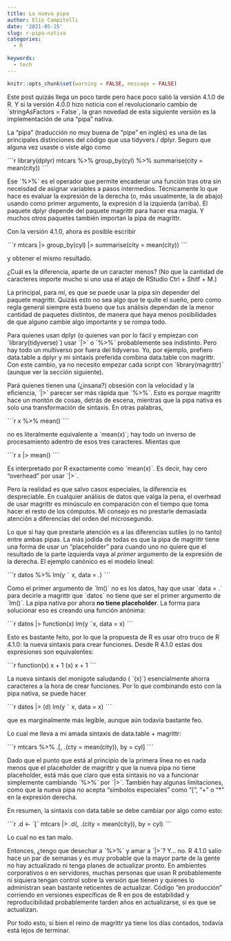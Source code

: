 ```yaml
---
title: La nueva pipa
author: Elio Campitelli
date: '2021-05-25'
slug: r-pipa-nativa
categories:
  - R

keywords:
  - tech
---
```


```r
knitr::opts_chunk$set(warning = FALSE, message = FALSE)
```

Este post quizás llega un poco tarde pero hace poco salió la versión 4.1.0 de R. 
Y si la versión 4.0.0 hizo noticia con el revolucionario cambio de ˋstringAsFactors = Falseˋ, 
la gran novedad de esta siguiente versión es la implementación de una "pipa" nativa. 

La "pipa" (traducción no muy buena de "pipe" en inglés) es una de las principales distinciones del 
código que usa tidyvers / dplyr. Seguro que alguna vez usaste o viste algo como

ˋˋˋr 
library(dplyr)
mtcars %>%
   group_by(cyl) %>%
   summarise(city = mean(city)) 
ˋˋˋ

Ese ˋ%>%ˋ es el operador que permite encadenar una función tras otra sin neceisdad
de asignar variables a pasos intermedios. Técnicamente lo que hace es evaluar la expresión 
de la derecha (o, más usualmente, la de abajo) usando como primer argumento, la expresión d
la izquierda (arriba). El paquete dplyr depende del paquete magrittr para hacer esa magia. 
Y muchos otros paquetes también importan la pipa de magrittr.  

Con la versión 4.1.0, ahora es posible escribir 

ˋˋˋr 
mtcars |>
   group_by(cyl) |> 
   summarise(city = mean(city)) 
ˋˋˋ

y obtener el mismo resultado. 

¿Cuál es la diferencia, aparte de un caracter menos? (No que la cantidad de caracteres
importe mucho si uno usa el atajo de RStudio Ctrl + Shitf + M.)

La principal, para mí, es que se puede usar la pipa sin depender del paquete magrittr. 
Quizás esto no sea algo que te quite el sueño, pero como regla general siempre está bueno 
que tus análisis dependan de la menor cantidad de paquetes distintos, de manera que haya
menos posibilidades de que alguno cambie algo importante y se rompa todo. 

Para quienes usan dplyr (o quienes van por lo fácil y empiezan con ˋlibrary(tidyverse)ˋ)
usar ˋ|>ˋ o ˋ%>%ˋ probablemente sea indistinto. Pero hay todo un multiverso por fuera del 
tidyverso. Yo, por ejemplo, prefiero data.table a dplyr y mi sintaxis preferida combina data.table 
con magrittr. Con este cambio, ya no necesito empezar cada script con ˋlibrary(magrittr)ˋ 
(aunque ver la sección siguiente). 

Pará quienes tienen una (¿insana?) obsesión con la velocidad y la eficiencia,
ˋ|>ˋ parecer ser más rápida que ˋ%>%ˋ. Esto es porque magrittr hace un montón de cosas,
detrás de escena, mientras que la pipa nativa es solo una transformación de sintaxis. 
En otras palabras, 

ˋˋˋr
x %>% mean()
ˋˋˋ

no es literalmente equivalente a ˋmean(x)ˋ; hay todo un inverso de procesamiento adentro
de esos tres caracteres. Mientas que 

ˋˋˋr
x |> mean()
ˋˋˋ

Es interpretado por R exactamente como ˋmean(x)ˋ. Es decir, hay cero "overhead" por usar 
ˋ|>ˋ.

Pero la realidad es que salvo casos especiales, la diferencia es despreciable. En cualquier 
análisis de datos que valga la pena, el overhead de usar magrittr es minúsculo en comparación
con el tiempo que toma hacer el resto de los cómputos. Mi consejo es no prestarle demasiada
atención a diferencias del orden del microsegundo. 

Lo que sí hay que prestarle atención es a las diferencias sutiles (o no tanto) entre
ambas pipas. La más jodida de todas es que la pipa de magrittr tiene una forma de 
usar un "placeholder" para cuando uno no quiere que el resultado de la parte izquierda
vaya al *primer* argumento de la expresión de la derecha. El ejemplo canónico es el modelo
lineal:

ˋˋˋr
datos %>%
  lm(y ˜ x, data = .)
ˋˋˋ

Como el primer argumento de ˋlm()ˋ no es los datos, hay que usar ˋdata = .ˋ para decirle
a magrittr que ˋdatosˋ no tiene que ser el primer argumento de ˋlm()ˋ. La pipa nativa por ahora 
**no tiene placeholder**. La forma para solucionar eso es creando una función anónima:

ˋˋˋr
datos |>
  function(x) lm(y ˜x, data = x)
ˋˋˋ

Esto es bastante feito, por lo que la propuesta de R es usar otro truco de R 4.1.0: la nueva 
sintaxis para crear funciones. Desde R 4.1.0 estas dos expresiones son equivalentes:

ˋˋˋr
function(x) x + 1
\(x) x + 1
ˋˋˋ

La nueva sintaxis del monigote saludando ( ˋ\(x)ˋ) esencialmente ahorra caracteres a la hora
de crear funciones. Por lo que combinando esto con la pipa nativa, se puede hacer

ˋˋˋr
datos |> 
   \(d) lm(y ˜ x, data = x)
ˋˋˋ

que es marginalmente más legible, aunque aún todavía bastante feo. 

Lo cual me lleva a mi amada sintaxis de data.table + magrittr:

ˋˋˋr
mtcars %>% 
  .[, .(cty = mean(city)), by = cyl]
ˋˋˋ

Dado que el punto que está al principio de la primera línea no es nada menos que 
el placeholder de magrittr y que la nueva pipa no tiene placeholder, está más que 
claro que esta sintaxis no va a funcionar simplemente cambiando ˋ%>%ˋ por ˋ|>ˋ. 
También hay algunas limitaciones, como que la nueva pipa no acepta "símbolos especiales"
como "[", "+" o "\*" en la expresión derecha. 

En resumen, la sintaxis con data.table se debe cambiar por algo como esto:

ˋˋˋr
.d <- ˋ[ˋ
mtcars |>
  .d(, .(city = mean(city)), by = cyl)
ˋˋˋ

Lo cual no es tan malo. 

Entonces, ¿tengo que desechar a ˋ%>%ˋ y amar a ˋ|>ˋ? Y... no. R 4.1.0 salío hace un par de semanas
y es muy probable que la mayor parte de la gente no hay actualizado ni tenga planes de 
actualizar pronto. En ambientes corporativos o en servidores, muchas personas que 
usan R probablemente ni siquiera tengan control sobre la versión que tienen y quienes 
lo administran sean bastante reticentes de actualizar. Código "en producción" corriendo
en versiones específicas de R en pos de estabilidad y reproducibilidad probablemente tarden
años en actualizarse, si es que se actualizan. 

Por todo esto, si bien el reino de magrittr ya tiene los días contados, todavía está lejos
de terminar. 
